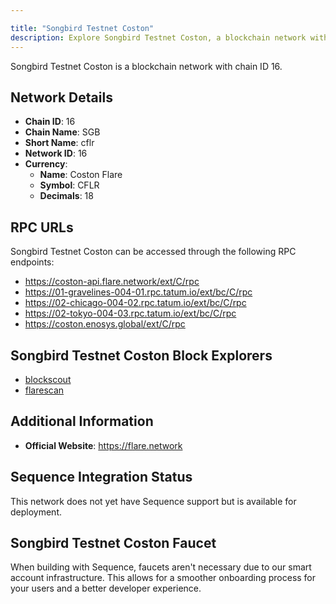 ```yaml
---

title: "Songbird Testnet Coston"
description: Explore Songbird Testnet Coston, a blockchain network with chain ID 16. Learn about its native currency, Coston Flare, and how to interact with the network.
---
```




Songbird Testnet Coston is a blockchain network with chain ID 16.

## Network Details

- **Chain ID**: 16
- **Chain Name**: SGB
- **Short Name**: cflr
- **Network ID**: 16
- **Currency**: 
  - **Name**: Coston Flare
  - **Symbol**: CFLR
  - **Decimals**: 18

## RPC URLs

Songbird Testnet Coston can be accessed through the following RPC endpoints:

- https://coston-api.flare.network/ext/C/rpc
- https://01-gravelines-004-01.rpc.tatum.io/ext/bc/C/rpc
- https://02-chicago-004-02.rpc.tatum.io/ext/bc/C/rpc
- https://02-tokyo-004-03.rpc.tatum.io/ext/bc/C/rpc
- https://coston.enosys.global/ext/C/rpc

## Songbird Testnet Coston Block Explorers

- [blockscout](https://coston-explorer.flare.network)
- [flarescan](https://coston.testnet.flarescan.com)

## Additional Information

- **Official Website**: https://flare.network

## Sequence Integration Status

This network does not yet have Sequence support but is available for deployment.

## Songbird Testnet Coston Faucet

When building with Sequence, faucets aren't necessary due to our smart account infrastructure. This allows for a smoother onboarding process for your users and a better developer experience.
